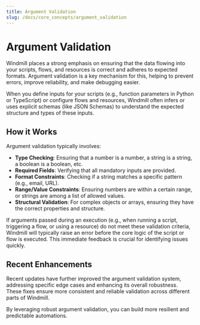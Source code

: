 ```yaml
---
title: Argument Validation
slug: /docs/core_concepts/argument_validation
---
```



# Argument Validation

Windmill places a strong emphasis on ensuring that the data flowing into your scripts, flows, and resources is correct and adheres to expected formats. Argument validation is a key mechanism for this, helping to prevent errors, improve reliability, and make debugging easier.

When you define inputs for your scripts (e.g., function parameters in Python or TypeScript) or configure flows and resources, Windmill often infers or uses explicit schemas (like JSON Schemas) to understand the expected structure and types of these inputs.

## How it Works

Argument validation typically involves:

-   **Type Checking**: Ensuring that a number is a number, a string is a string, a boolean is a boolean, etc.
-   **Required Fields**: Verifying that all mandatory inputs are provided.
-   **Format Constraints**: Checking if a string matches a specific pattern (e.g., email, URL).
-   **Range/Value Constraints**: Ensuring numbers are within a certain range, or strings are among a list of allowed values.
-   **Structural Validation**: For complex objects or arrays, ensuring they have the correct properties and structure.

If arguments passed during an execution (e.g., when running a script, triggering a flow, or using a resource) do not meet these validation criteria, Windmill will typically raise an error before the core logic of the script or flow is executed. This immediate feedback is crucial for identifying issues quickly.

## Recent Enhancements

Recent updates have further improved the argument validation system, addressing specific edge cases and enhancing its overall robustness. These fixes ensure more consistent and reliable validation across different parts of Windmill.

By leveraging robust argument validation, you can build more resilient and predictable automations.
